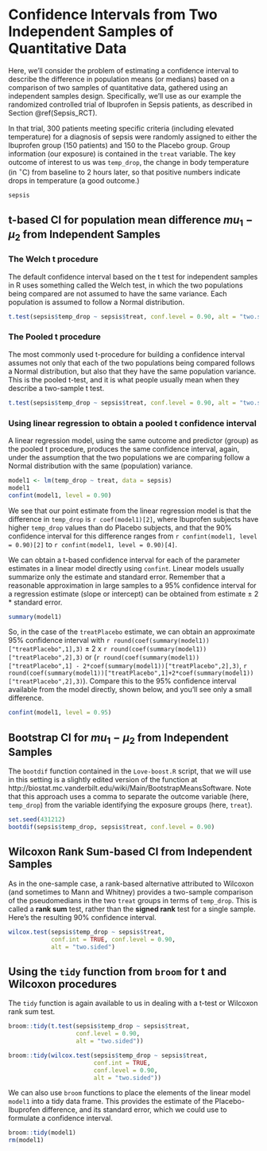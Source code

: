 # Confidence Intervals from Two Independent Samples of Quantitative Data {#CI-Indep-Samples}

Here, we'll consider the problem of estimating a confidence interval to describe the difference in population means (or medians) based on a comparison of two samples of quantitative data, gathered using an independent samples design. Specifically, we'll use as our example the randomized controlled trial of Ibuprofen in Sepsis patients, as described in Section \@ref(Sepsis_RCT). 

In that trial, 300 patients meeting specific criteria (including elevated temperature) for a diagnosis of sepsis were randomly assigned to either the Ibuprofen group (150 patients) and 150 to the Placebo group. Group information (our exposure) is contained in the `treat` variable. The key outcome of interest to us was `temp_drop`, the change in body temperature (in $^{\circ}$C) from baseline to 2 hours later, so that positive numbers indicate drops in temperature (a good outcome.)

```r
sepsis
```

## t-based CI for population mean difference $mu_1 - \mu_2$ from Independent Samples

### The Welch t procedure

The default confidence interval based on the t test for independent samples in R uses something called the Welch test, in which the two populations being compared are not assumed to have the same variance. Each population is assumed to follow a Normal distribution. 

```r
t.test(sepsis$temp_drop ~ sepsis$treat, conf.level = 0.90, alt = "two.sided")
```

### The Pooled t procedure

The most commonly used t-procedure for building a confidence interval assumes not only that each of the two populations being compared follows a Normal distribution, but also that they have the same population variance. This is the pooled t-test, and it is what people usually mean when they describe a two-sample t test.

```r
t.test(sepsis$temp_drop ~ sepsis$treat, conf.level = 0.90, alt = "two.sided", var.equal = TRUE)
```

### Using linear regression to obtain a pooled t confidence interval

A linear regression model, using the same outcome and predictor (group) as the pooled t procedure, produces the same confidence interval, again, under the assumption that the two populations we are comparing follow a Normal distribution with the same (population) variance.

```r
model1 <- lm(temp_drop ~ treat, data = sepsis)
model1
confint(model1, level = 0.90)
```

We see that our point estimate from the linear regression model is that the difference in `temp_drop` is `r coef(model1)[2]`, where Ibuprofen subjects have higher `temp_drop` values than do Placebo subjects, and that the 90% confidence interval for this difference ranges from `r confint(model1, level = 0.90)[2]` to `r confint(model1, level = 0.90)[4]`.

We can obtain a t-based confidence interval for each of the parameter estimates in a linear model directly using `confint`. Linear models usually summarize only the estimate and standard error. Remember that a reasonable approximation in large samples to a 95% confidence interval for a regression estimate (slope or intercept) can be obtained from estimate $\pm$ 2 * standard error.

```r
summary(model1)
```

So, in the case of the `treatPlacebo` estimate, we can obtain an approximate 95% confidence interval with `r round(coef(summary(model1))["treatPlacebo",1],3)` $\pm$ 2 x `r round(coef(summary(model1))["treatPlacebo",2],3)` or (`r round(coef(summary(model1))["treatPlacebo",1] - 2*coef(summary(model1))["treatPlacebo",2],3)`, `r round(coef(summary(model1))["treatPlacebo",1]+2*coef(summary(model1))["treatPlacebo",2],3)`). Compare this to the 95% confidence interval available from the model directly, shown below, and you'll see only a small difference.

```r
confint(model1, level = 0.95)
```

## Bootstrap CI for $mu_1 - \mu_2$ from Independent Samples

The `bootdif` function contained in the `Love-boost.R` script, that we will use in this setting is a slightly edited version of the function at http://biostat.mc.vanderbilt.edu/wiki/Main/BootstrapMeansSoftware. Note that this approach uses a comma to separate the outcome variable (here, `temp_drop`) from the variable identifying the exposure groups (here, `treat`).

```r
set.seed(431212)
bootdif(sepsis$temp_drop, sepsis$treat, conf.level = 0.90)
```


## Wilcoxon Rank Sum-based CI from Independent Samples

As in the one-sample case, a rank-based alternative attributed to Wilcoxon (and sometimes to Mann and Whitney) provides a two-sample comparison of the pseudomedians in the two `treat` groups in terms of `temp_drop`. This is called a **rank sum** test, rather than the **signed rank** test for a single sample. Here's the resulting 90% confidence interval.

```r
wilcox.test(sepsis$temp_drop ~ sepsis$treat, 
            conf.int = TRUE, conf.level = 0.90, 
            alt = "two.sided")
```

## Using the `tidy` function from `broom` for t and Wilcoxon procedures

The `tidy` function is again available to us in dealing with a t-test or Wilcoxon rank sum test.

```r
broom::tidy(t.test(sepsis$temp_drop ~ sepsis$treat, 
                   conf.level = 0.90, 
                   alt = "two.sided"))

broom::tidy(wilcox.test(sepsis$temp_drop ~ sepsis$treat, 
                        conf.int = TRUE, 
                        conf.level = 0.90, 
                        alt = "two.sided"))
```

We can also use `broom` functions to place the elements of the linear model `model1` into a tidy data frame. This provides the estimate of the Placebo-Ibuprofen difference, and its standard error, which we could use to formulate a confidence interval.

```r
broom::tidy(model1)
rm(model1)
```
